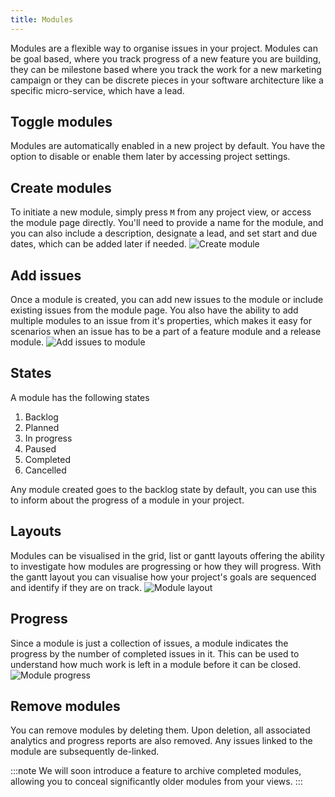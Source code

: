 ```yaml
---
title: Modules
---
```


Modules are a flexible way to organise issues in your project. Modules can be goal based, where you track progress of a new feature you are building, they can be milestone based where you track the work for a new marketing campaign or they can be discrete pieces in your software architecture like a specific micro-service, which have a lead.

## Toggle modules

Modules are automatically enabled in a new project by default. You have the option to disable or enable them later by accessing project settings.

## Create modules

To initiate a new module, simply press `M` from any project view, or access the module page directly. You'll need to provide a name for the module, and you can also include a description, designate a lead, and set start and due dates, which can be added later if needed.
![Create module](https://media.docs.plane.so/modules/create-module.webp#center)

## Add issues

Once a module is created, you can add new issues to the module or include existing issues from the module page. You also have the ability to add multiple modules to an issue from it's properties, which makes it easy for scenarios when an issue has to be a part of a feature module and a release module.
![Add issues to module](https://media.docs.plane.so/modules/add-issues-to-module.webp#center)

## States

A module has the following states

1. Backlog
2. Planned
3. In progress
4. Paused
5. Completed
6. Cancelled

Any module created goes to the backlog state by default, you can use this to inform about the progress of a module in your project.

## Layouts

Modules can be visualised in the grid, list or gantt layouts offering the ability to investigate how modules are progressing or how they will progress. With the gantt layout you can visualise how your project's goals are sequenced and identify if they are on track.
![Module layout](https://media.docs.plane.so/modules/module-gallery.webp#center)

## Progress

Since a module is just a collection of issues, a module indicates the progress by the number of completed issues in it. This can be used to understand how much work is left in a module before it can be closed.
![Module progress](https://media.docs.plane.so/modules/module-progress.webp#center)

## Remove modules

You can remove modules by deleting them. Upon deletion, all associated analytics and progress reports are also removed. Any issues linked to the module are subsequently de-linked.

:::note 
We will soon introduce a feature to archive completed modules, allowing you to conceal significantly older modules from your views.
:::
